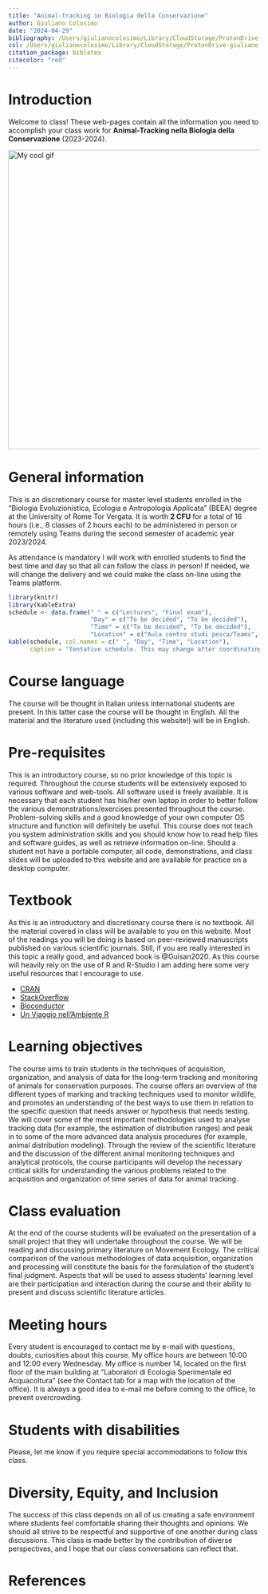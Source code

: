 ```yaml
---
title: "Animal-tracking in Biologia della Conservazione"
author: Giuliano Colosimo
date: "2024-04-29"
bibliography: /Users/giulianocolosimo/Library/CloudStorage/ProtonDrive-giuliano.colosimo@protonmail.com/manuscripts/literature/bibtex/comprehensive_database.bib
csl: /Users/giulianocolosimo/Library/CloudStorage/ProtonDrive-giuliano.colosimo@protonmail.com/manuscripts/literature/bibtex/apa_5th_edition.csl
citation_package: biblatex
citecolor: "red"
---
```


# Introduction

Welcome to class! These web-pages contain all the information you need to accomplish your class work for  **Animal-Tracking nella Biologia della Conservazione** (2023-2024).

<img src="./randomwalk/random_walk_simulation.gif" alt="My cool gif" width="800" height="600">

# General information

This is an discretionary course for master level students enrolled in the "Biologia Evoluzionistica, Ecologia e Antropologia Applicata" (BEEA) degree at the University of Rome Tor Vergata. It is worth **2 CFU** for a total of 16 hours (i.e., 8 classes of 2 hours each) to be administered in person or remotely using Teams during the second semester of academic year 2023/2024.


::: callout-note
As attendance is mandatory I will work with enrolled students to find the best time and day so that all can follow the class in person! If needed, we will change the delivery and we could make the class on-line using the Teams platform.
:::


```r
library(knitr)
library(kableExtra)
schedule <- data.frame(" " = c("Lectures", "Final exam"),
                       "Day" = c("To be decided", "To be decided"),
                       "Time" = c("To be decided", "To be decided"),
                       "Location" = c("Aula centro studi pesca/Teams", "Aula centro studi pesca/Teams"))
kable(schedule, col.names = c(" ", "Day", "Time", "Location"),
      caption = "Tentative schedule. This may change after coordinating with the students on the best time/day for classes.")
```

# Course language

The course will be thought in Italian unless international students are present. In this latter case the course will be thought in English. All the material and the literature used (including this website!) will be in English.

# Pre-requisites

This is an introductory course, so no prior knowledge of this topic is required. Throughout the course students will be extensively exposed to various software and web-tools. All software used is freely available. It is necessary that each student has his/her own laptop in order to better follow the various demonstrations/exercises presented throughout the course. Problem-solving skills and a good knowledge of your own computer OS structure and function will definitely be useful. This course does not teach you system administration skills and you should know how to read help files and software guides, as well as retrieve information on-line. Should a student not have a portable computer, all code, demonstrations, and class slides will be uploaded to this website and are available for practice on a desktop computer.

# Textbook

As this is an introductory and discretionary course there is no textbook. All the material covered in class will be available to you on this website. Most of the readings you will be doing is based on peer-reviewed manuscripts published on various scientific journals. Still, if you are really interested in this topic a really good, and advanced book is @Guisan2020. As this course will heavily rely on the use of R and R-Studio I am adding here some very useful resources that I encourage to use.

-   [CRAN](https://cran.r-project.org)
-   [StackOverflow](https://stackoverflow.com)
-   [Bioconductor](http://www.bioconductor.org)
-   [Un Viaggio nell'Ambiente R](https://tommaso-russo.github.io/libroR/index.html)

# Learning objectives

The course aims to train students in the techniques of acquisition, organization, and analysis of data for the long-term tracking and monitoring of animals for conservation purposes. The course offers an overview of the different types of marking and tracking techniques used to monitor wildlife, and promotes an understanding of the best ways to use them in relation to the specific question that needs answer or hypothesis that needs testing. We will cover some of the most important methodologies used to analyse tracking data (for example, the estimation of distribution ranges) and peak in to some of the more advanced data analysis procedures (for example, animal distribution modeling). Through the review of the scientific literature and the discussion of the different animal monitoring techniques and analytical protocols, the course participants will develop the necessary critical skills for understanding the various problems related to the acquisition and organization of time series of data for animal tracking.

# Class evaluation

At the end of the course students will be evaluated on the presentation of a small project that they will undertake throughout the course. We will be reading and discussing primary literature on Movement Ecology. The critical comparison of the various methodologies of data acquisition, organization and processing will constitute the basis for the formulation of the student's final judgment. Aspects that will be used to assess students' learning level are their participation and interaction during the course and their ability to present and discuss scientific literature articles.

# Meeting hours

Every student is encouraged to contact me by e-mail with questions, doubts, curiosities about this course. My office hours are between 10:00 and 12:00 every Wednesday. My office is number 14, located on the first floor of the main building at "Laboratori di Ecologia Sperimentale ed Acquacoltura" (see the Contact tab for a map with the location of the office). It is always a good idea to e-mail me before coming to the office, to prevent overcrowding.

# Students with disabilities

Please, let me know if you require special accommodations to follow this class.

# Diversity, Equity, and Inclusion

The success of this class depends on all of us creating a safe environment where students feel comfortable sharing their thoughts and opinions. We should all strive to be respectful and supportive of one another during class discussions. This class is made better by the contribution of diverse perspectives, and I hope that our class conversations can reflect that.

# References
